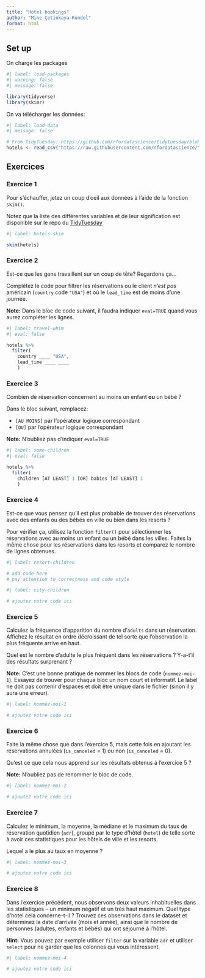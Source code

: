 ```yaml
---
title: "Hotel bookings"
author: "Mine Çetinkaya-Rundel"
format: html
---
```


## Set up

On charge les packages

```r
#| label: load-packages
#| warning: false
#| message: false

library(tidyverse)
library(skimr)
```

On va télécharger les données:

```r
#| label: load-data
#| message: false

# From TidyTuesday: https://github.com/rfordatascience/tidytuesday/blob/master/data/2020/2020-02-11/readme.md
hotels <- read_csv("https://raw.githubusercontent.com/rfordatascience/tidytuesday/master/data/2020/2020-02-11/hotels.csv")
```

## Exercices

### Exercice 1

Pour s'échauffer, jetez un coup d'oeil aux données à l'aide de la fonction `skim()`.

:::{.callout-note}
Notez que la liste des différentes variables et de leur signification est disponible sur le repo du [TidyTuesday](https://github.com/rfordatascience/tidytuesday/blob/master/data/2020/2020-02-11/readme.md)
:::

```r
#| label: hotels-skim

skim(hotels)
```

### Exercice 2

Est-ce que les gens travaillent sur un coup de tête? Regardons ça...

Complétez le code pour filtrer les réservations où le client *n'est pas* américain (`country` code `"USA"`) et où le `lead_time` est de moins d'une journée.

**Note:** Dans le bloc de code suivant, il faudra indiquer `eval=TRUE` quand vous aurez compléter les lignes.

```r
#| label: travel-whim
#| eval: false

hotels %>%
  filter(
    country ____ "USA", 
    lead_time ____ ____
    )
```

### Exercice 3

Combien de réservation concernent au moins un enfant **ou** un bébé ?

Dans le bloc suivant, remplacez:

-   `[AU MOINS]` par l'opérateur logique correspondant
-   `[OU]` par l'opérateur logique correspondant

**Note:** N'oubliez pas d'indiquer `eval=TRUE`

```r
#| label: some-children
#| eval: false

hotels %>%
  filter(
    children [AT LEAST] 1 [OR] babies [AT LEAST] 1
    )
```

### Exercice 4

Est-ce que vous pensez qu'il est plus probable de trouver des réservations avec des enfants ou des bébés en ville ou bien dans les resorts ? 

Pour vérifier ça, utilisez la fonction `filter()` pour sélectionner les réservations avec au moins un enfant ou un bébé dans les villes. Faites la même chose pour les réservations dans les resorts et comparez le nombre de lignes obtenues.


```r
#| label: resort-children

# add code here
# pay attention to correctness and code style
```

```r
#| label: city-children

# ajoutez votre code ici
```

### Exercice 5

Calculez la fréquence d'apparition du nombre d'`adults` dans un réservation. Affichez le résultat en ordre décroissant de tel sorte que l'observation la plus fréquente arrive en haut.

Quel est le nombre d'adulte le plus fréquent dans les réservations ? Y-a-t'il des résultats surprenant ?

**Note:** C'est une bonne pratique de nommer les blocs de code (`nommez-moi-1`). Essayez de trouver pour chaque bloc un nom court et informatif. Le label ne doit pas contenir d'espaces et doit être unique dans le fichier (sinon il y aura une erreur).

```r
#| label: nommez-moi-1

# ajoutez votre code ici
```

### Exercice 6

Faite la même chose que dans l'exercice 5, mais cette fois en ajoutant les réservations annulées (`is_canceled` = 1) ou non (`is_canceled` = 0).

Qu'est ce que cela nous apprend sur les résultats obtenus à l'exercice 5 ?

**Note:** N'oubliez pas de renommer le bloc de code.

```r
#| label: nommez-moi-2

# ajoutez votre code ici
```

### Exercice 7

Calculez le minimum, la moyenne, la médiane et le maximum du taux de réservation quotidien (`adr`), groupé par le type d'hôtel (`hotel`) de telle sorte à avoir ces statistiques pour les hôtels de ville et les resorts.

Lequel a le plus au taux en moyenne ?

```r
#| label: nommez-moi-3

# ajoutez votre code ici
```

### Exercice 8

Dans l'exercice précédent, nous observons deux valeurs inhabituelles dans les statistiques -- un minimum négatif et un très haut maximum. Quel type d'hotel cela concerne-t-il ? Trouvez ces observations dans le dataset et déterminez la date d'arrivée (mois et année), ainsi que le nombre de personnes (adultes, enfants et bébés) qui ont séjourné à l'hôtel. 

**Hint:** Vous pouvez par exemple utiliser `filter` sur la variable `adr` et utiliser `select` pour ne garder que les colonnes qui vous intéressent.

```r
#| label: nommez-moi-4

# ajoutez votre code ici
```


